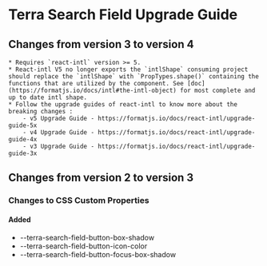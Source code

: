 
<Badge />

# Terra Search Field Upgrade Guide

## Changes from version 3 to version 4
    * Requires `react-intl` version >= 5.
    * React-intl V5 no longer exports the `intlShape` consuming project should replace the `intlShape` with `PropTypes.shape()` containing the functions that are utilized by the component. See [doc](https://formatjs.io/docs/intl#the-intl-object) for most complete and up to date intl shape.
    * Follow the upgrade guides of react-intl to know more about the breaking changes : 
        - v5 Upgrade Guide - https://formatjs.io/docs/react-intl/upgrade-guide-5x
        - v4 Upgrade Guide - https://formatjs.io/docs/react-intl/upgrade-guide-4x
        - v3 Upgrade Guide - https://formatjs.io/docs/react-intl/upgrade-guide-3x

## Changes from version 2 to version 3

### Changes to CSS Custom Properties

#### Added
* --terra-search-field-button-box-shadow
* --terra-search-field-button-icon-color
* --terra-search-field-button-focus-box-shadow
